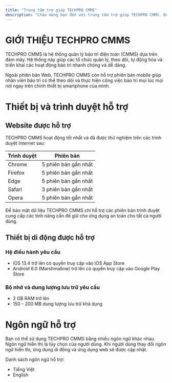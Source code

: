 ```yaml
---
title: "Trung tâm trợ giúp TECHPRO CMMS"
description: "Chào mừng bạn đến với trung tâm trợ giúp TECHPRO CMMS. Bạn sẽ tìm thấy tổng quan về các tính năng của TECHPRO CMMS, giải thích về các khái niệm quan trọng và hướng dẫn từng bước."
---
```


# GIỚI THIỆU TECHPRO CMMS

TECHPRO CMMS là hệ thống quản lý bảo trì điện toán (CMMS) dựa trên đám mây. Hệ thống này giúp các tổ chức quản lý, theo dõi, tự động hóa và triển khai các hoạt động bảo trì nhanh chóng và dễ dàng.

Ngoài phiên bản Web, TECHPRO CMMS còn hỗ trợ phiên bản mobile giúp nhân viên bảo trì có thể theo dõi và thực hiện công việc bảo trì mọi lúc mọi nơi ngay trên chính thiết bị smartphone của mình.

# **Thiết bị và trình duyệt hỗ trợ**

## **Website được hỗ trợ**

TECHPRO CMMS hoạt động tốt nhất và đã được thử nghiệm trên các trình duyệt Internet sau:

| **Trình duyệt** | **Phiên bản**        |
| --------------- | -------------------- |
| Chrome          | 5 phiên bản gần nhất |
| Firefox         | 5 phiên bản gần nhất |
| Edge            | 5 phiên bản gần nhất |
| Safari          | 3 phiên bản gần nhất |
| Opera           | 5 phiên bản gần nhất |

<Note>
  Để bảo mật dữ liệu TECHPRO CMMS chỉ hỗ trợ các phiên bản trình duyệt cung cấp các tính năng cần để giữ cho ứng dụng an toàn cho tất cả người dùng.
</Note>

## **Thiết bị di động được hỗ trợ**

### **Hệ điều hành yêu cầu**

- iOS 13.4 trở lên có quyền truy cập vào iOS App Store
- Android 6.0 (Marshmallow) trở lên có quyền truy cập vào Google Play Store

### **Bộ nhớ và dung lượng lưu trữ yêu cầu**

- 2 GB RAM trở lên
- 150 - 200 MB dung lượng lưu trữ khả dụng

# **Ngôn ngữ hỗ trợ**

Bạn có thể sử dụng TECHPRO CMMS bằng nhiều ngôn ngữ khác nhau. Ngôn ngữ hiển thị là tùy chọn của người dùng. Khi người dùng thay đổi ngôn ngữ hiển thị, ứng dụng di động và ứng dụng web sẽ được cập nhật.

Danh sách ngôn ngữ hỗ trợ:

- Tiếng Việt
- English